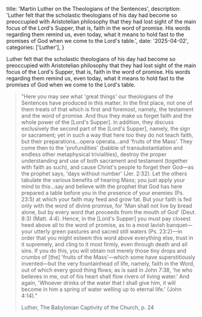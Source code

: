   title: 'Martin Luther on the Theologians of the Sentences',
  description: 'Luther felt that the scholastic theologians of his day had become so preoccupied with Aristotelian philosophy that they had lost sight of the main focus of the Lord's Supper, that is, faith in the word of promise. His words regarding them remind us, even today, what it means to hold fast to the promises of God when we come to the Lord's table.',
  date: '2025-04-02',
  categories: ['Luther'],
}

Luther felt that the scholastic theologians of his day had become so preoccupied with Aristotelian philosophy that they had lost sight of the main focus of the Lord's Supper, that is, faith in the word of promise. His words regarding them remind us, even today, what it means to hold fast to the promises of God when we come to the Lord's table.

> "Here you may see what 'great things' our theologians of the Sentences have produced in this matter. In the first place, not one of them treats of that which is first and foremost, namely, the testament and the word of promise. And thus they make us forget faith and the whole power of the [Lord's Supper]. In addition, they discuss exclusively the second part of the [Lord's Supper], namely, the sign or sacrament; yet in such a way that here too they do not teach faith, but their preparations…opera operata…and 'fruits of the Mass'. They come then to the 'profundities' (babble of transubstantiation and endless other metaphysical trivialities), destroy the proper understanding and use of both sacrament and testament (together with faith as such), and cause Christ's people to forget their God—as the prophet says, 'days without number' (Jer. 2:32). Let the others tabulate the various benefits of hearing Mass; you just apply your mind to this…say and believe with the prophet that God has here prepared a table before you in the presence of your enemies (Ps. 23:5) at which your faith may feed and grow fat. But your faith is fed only with the word of divine promise, for 'Man shall not live by bread alone, but by every word that proceeds from the mouth of God' (Deut. 8:3) (Matt. 4:4). Hence, in the [Lord's Supper] you must pay closest heed above all to the word of promise, as to a most lavish banquet—your utterly green pastures and sacred still waters (Ps. 23:2)—in order that you might esteem this word above everything else, trust in it supremely, and cling to it most firmly, even through death and all sins. If you do this, you will obtain not merely those tiny drops and crumbs of [the] 'fruits of the Mass'—which some have superstitiously invented—but the very fountainhead of life, namely, faith in the Word, out of which every good thing flows; as is said in John 7:38, 'he who believes in me, out of his heart shall flow rivers of living water.' And again, 'Whoever drinks of the water that I shall give him, it will become in him a spring of water welling up to eternal life.' (John 4:14)."
>
> Luther, The Babylonian Captivity of the Church, p. 24

